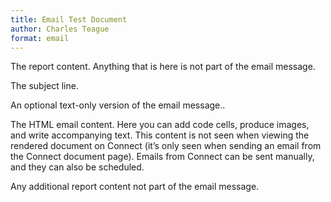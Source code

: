```yaml
---
title: Email Test Document
author: Charles Teague
format: email
---
```


The report content. Anything that is here is not part of the email message.

::: {.email}

::: {.subject}
The subject line.
:::

::: {.email-text}
An optional text-only version of the email message..
:::

The HTML email content. Here you can add code cells, produce images, and write accompanying text.
This content is not seen when viewing the rendered document on Connect (it's only
seen when sending an email from the Connect document page). Emails from Connect
can be sent manually, and they can also be scheduled.

:::

Any additional report content not part of the email message.